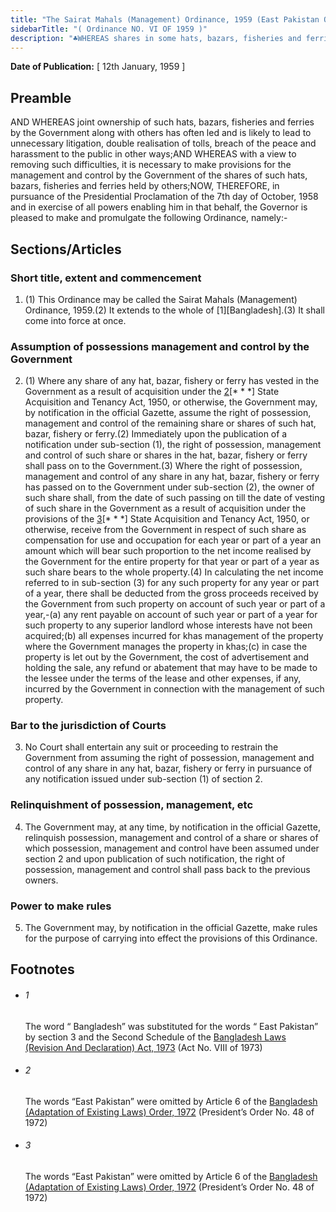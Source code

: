 ```yaml
---
title: "The Sairat Mahals (Management) Ordinance, 1959 (East Pakistan Ordinance)"
sidebarTitle: "( Ordinance NO. VI OF 1959 )"
description: "♣WHEREAS shares in some hats, bazars, fisheries and ferries, have vested in the Government as a result of acquisition of interests under provisions of the [* * *] State Acquisition and Tenancy Act, 1950, or otherwise;"
---
```


**Date of Publication:** [ 12th January, 1959 ]

## Preamble

AND WHEREAS joint ownership of such hats, bazars, fisheries and ferries by the Government along with others has often led and is likely to lead to unnecessary litigation, double realisation of tolls, breach of the peace and harassment to the public in other ways;AND WHEREAS with a view to removing such difficulties, it is necessary to make provisions for the management and control by the Government of the shares of such hats, bazars, fisheries and ferries held by others;NOW, THEREFORE, in pursuance of the Presidential Proclamation of the 7th day of October, 1958 and in exercise of all powers enabling him in that behalf, the Governor is pleased to make and promulgate the following Ordinance, namely:-

## Sections/Articles

### Short title, extent and commencement

1. (1) This Ordinance may be called the Sairat Mahals (Management) Ordinance, 1959.(2) It extends to the whole of [1][Bangladesh].(3) It shall come into force at once.

### Assumption of possessions management and control by the Government

2. (1) Where any share of any hat, bazar, fishery or ferry has vested in the Government as a result of acquisition under the [2](1)[\* \* \*] State Acquisition and Tenancy Act, 1950, or otherwise, the Government may, by notification in the official Gazette, assume the right of possession, management and control of the remaining share or shares of such hat, bazar, fishery or ferry.(2) Immediately upon the publication of a notification under sub-section (1), the right of possession, management and control of such share or shares in the hat, bazar, fishery or ferry shall pass on to the Government.(3) Where the right of possession, management and control of any share in any hat, bazar, fishery or ferry has passed on to the Government under sub-section (2), the owner of such share shall, from the date of such passing on till the date of vesting of such share in the Government as a result of acquisition under the provisions of the [3](2)[\* \* \*] State Acquisition and Tenancy Act, 1950, or otherwise, receive from the Government in respect of such share as compensation for use and occupation for each year or part of a year an amount which will bear such proportion to the net income realised by the Government for the entire property for that year or part of a year as such share bears to the whole property.(4) In calculating the net income referred to in sub-section (3) for any such property for any year or part of a year, there shall be deducted from the gross proceeds received by the Government from such property on account of such year or part of a year,-(a) any rent payable on account of such year or part of a year for such property to any superior landlord whose interests have not been acquired;(b) all expenses incurred for khas management of the property where the Government manages the property in khas;(c) in case the property is let out by the Government, the cost of advertisement and holding the sale, any refund or abatement that may have to be made to the lessee under the terms of the lease and other expenses, if any, incurred by the Government in connection with the management of such property.

### Bar to the jurisdiction of Courts

3. No Court shall entertain any suit or proceeding to restrain the Government from assuming the right of possession, management and control of any share in any hat, bazar, fishery or ferry in pursuance of any notification issued under sub-section (1) of section 2.

### Relinquishment of possession, management, etc

4. The Government may, at any time, by notification in the official Gazette, relinquish possession, management and control of a share or shares of which possession, management and control have been assumed under section 2 and upon publication of such notification, the right of possession, management and control shall pass back to the previous owners.

### Power to make rules

5. The Government may, by notification in the official Gazette, make rules for the purpose of carrying into effect the provisions of this Ordinance.

## Footnotes

- ###### 1

  The word “ Bangladesh” was substituted for the words “ East Pakistan” by section 3 and the Second Schedule of the [Bangladesh Laws (Revision And Declaration) Act, 1973](/act-430.html "Bangladesh Laws (Revision And Declaration) Act, 1973") (Act No. VIII of 1973)

- ###### 2

  The words “East Pakistan” were omitted by Article 6 of the [Bangladesh (Adaptation of Existing Laws) Order, 1972](/act-388.html "Bangladesh (Adaptation of Existing Laws) Order, 1972 ") (President’s Order No. 48 of 1972)

- ###### 3

  The words “East Pakistan” were omitted by Article 6 of the [Bangladesh (Adaptation of Existing Laws) Order, 1972](/act-388.html "Bangladesh (Adaptation of Existing Laws) Order, 1972 ") (President’s Order No. 48 of 1972)
